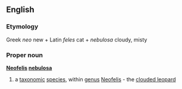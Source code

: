 ==English==
===Etymology===
Greek ''neo'' new + Latin ''feles'' cat + ''nebulosa'' cloudy, misty
===Proper noun===
{{wikipedia}}
'''[[Neofelis]] [[nebulosa]]'''
#a [[taxonomic]] [[species]], within [[genus]] [[Neofelis]] - the [[clouded leopard]]
{{wikispecies}}
